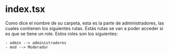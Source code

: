 # index.tsx

Como dice el nombre de su carpeta, esta es la parte de administradores, las cuales contienen los siguientes rutas.
Estás rutas se van a poder acceder si es que se tiene un role. Estos roles son los siguientes:

    - admin --> administradores
    - mod --> Moderador
